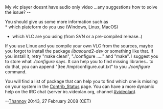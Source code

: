 My vlc player doesnt have audio only video ...any suggestions how to solve the issue?
--

You should give us some more information such as <br>
* which plateform do you use (Windows, Linux, MacOS)
* which VLC are you using (from SVN or a pre-compiled release..)

If you use Linux and you compile your own VLC from the sources, maybe you forgot to install the package ''libasound2-dev'' or something like that. If you install it, retry "make clean", "./configure ....." and "make". I suggest you to store what ''./configure'' says. It can help you to find missing libraries..  to do that, you can append "|tee /tmp/configure.out.txt" to you ''./configure'' command.


You will find a list of package that can help you to find which one is missing on your system in the [[Contrib_Status]] page.
You can have a more dynamic help on the IRC chat (server irc.videolan.org, channel [irc://irc.videolan.org#videolan #videolan]). 

--[[User:Thannoy|Thannoy]] 20:43, 27 February 2008 (CET)
